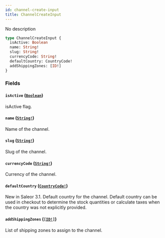 ```yaml
---
id: channel-create-input
title: ChannelCreateInput
---
```


No description

```graphql
type ChannelCreateInput {
  isActive: Boolean
  name: String!
  slug: String!
  currencyCode: String!
  defaultCountry: CountryCode!
  addShippingZones: [ID!]
}
```

### Fields

#### `isActive` ([`Boolean`](../../../developer/api-reference/scalars/boolean))

isActive flag.

#### `name` ([`String!`](../../../developer/api-reference/scalars/string))

Name of the channel.

#### `slug` ([`String!`](../../../developer/api-reference/scalars/string))

Slug of the channel.

#### `currencyCode` ([`String!`](../../../developer/api-reference/scalars/string))

Currency of the channel.

#### `defaultCountry` ([`CountryCode!`](../../../developer/api-reference/enums/country-code))

New in Saleor 3.1. Default country for the channel. Default country can be used in checkout to determine the stock quantities or calculate taxes when the country was not explicitly provided.

#### `addShippingZones` ([`[ID!]`](../../../developer/api-reference/scalars/id))

List of shipping zones to assign to the channel.
